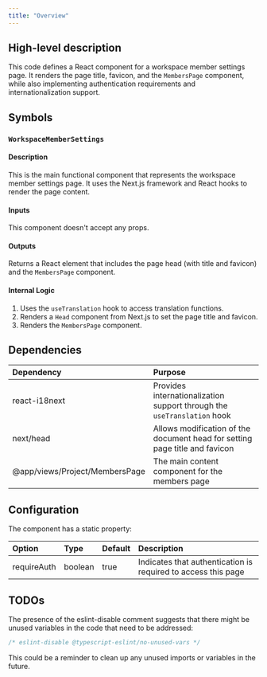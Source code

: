 ```yaml
---
title: "Overview"
---
```


## High-level description
This code defines a React component for a workspace member settings page. It renders the page title, favicon, and the `MembersPage` component, while also implementing authentication requirements and internationalization support.

## Symbols

### `WorkspaceMemberSettings`
#### Description
This is the main functional component that represents the workspace member settings page. It uses the Next.js framework and React hooks to render the page content.

#### Inputs
This component doesn't accept any props.

#### Outputs
Returns a React element that includes the page head (with title and favicon) and the `MembersPage` component.

#### Internal Logic
1. Uses the `useTranslation` hook to access translation functions.
2. Renders a `Head` component from Next.js to set the page title and favicon.
3. Renders the `MembersPage` component.

## Dependencies
| Dependency | Purpose |
|:-----------|:--------|
| react-i18next | Provides internationalization support through the `useTranslation` hook |
| next/head | Allows modification of the document head for setting page title and favicon |
| @app/views/Project/MembersPage | The main content component for the members page |

## Configuration
The component has a static property:

| Option | Type | Default | Description |
|:-------|:-----|:--------|:------------|
| requireAuth | boolean | true | Indicates that authentication is required to access this page |

## TODOs
The presence of the eslint-disable comment suggests that there might be unused variables in the code that need to be addressed:

```typescript
/* eslint-disable @typescript-eslint/no-unused-vars */
```

This could be a reminder to clean up any unused imports or variables in the future.